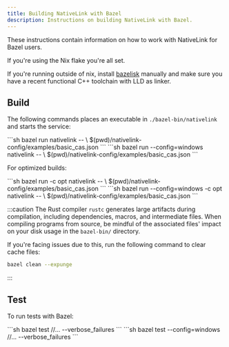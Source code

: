 ```yaml
---
title: Building NativeLink with Bazel
description: Instructions on building NativeLink with Bazel.
---
```


These instructions contain information on how to work with NativeLink for Bazel
users.

If you're using the Nix flake you're all set.

If you're running outside of nix, install [bazelisk](https://github.com/bazelbuild/bazelisk/tree/master)
manually and make sure you have a recent functional C++ toolchain with LLD as
linker.

## Build

The following commands places an executable in `./bazel-bin/nativelink` and
starts the service:


<Tabs syncKey="os">
  <TabItem label="Unix">
    ```sh
    bazel run nativelink -- \
        $(pwd)/nativelink-config/examples/basic_cas.json
    ```
  </TabItem>
  <TabItem label="Windows">
    ```sh
    bazel run --config=windows nativelink -- \
        $(pwd)/nativelink-config/examples/basic_cas.json
    ```
  </TabItem>
</Tabs>

For optimized builds:

<Tabs syncKey="os">
  <TabItem label="Unix">
    ```sh
    bazel run -c opt nativelink -- \
        $(pwd)/nativelink-config/examples/basic_cas.json
    ```
  </TabItem>
  <TabItem label="Windows">
    ```sh
    bazel run --config=windows -c opt nativelink -- \
        $(pwd)/nativelink-config/examples/basic_cas.json
    ```
  </TabItem>
</Tabs>

:::caution
The Rust compiler `rustc` generates large artifacts during compilation,
including dependencies, macros, and intermediate files. When compiling programs
from source, be mindful of the associated files' impact on your disk usage in
the `bazel-bin/` directory.

If you're facing issues due to this, run the following command to clear cache
files:

```sh
bazel clean --expunge
```
:::

## Test

To run tests with Bazel:

<Tabs syncKey="os">
  <TabItem label="Unix">
    ```sh
    bazel test //... --verbose_failures
    ```
  </TabItem>
  <TabItem label="Windows">
    ```sh
    bazel test --config=windows //... --verbose_failures
    ```
  </TabItem>
</Tabs>

